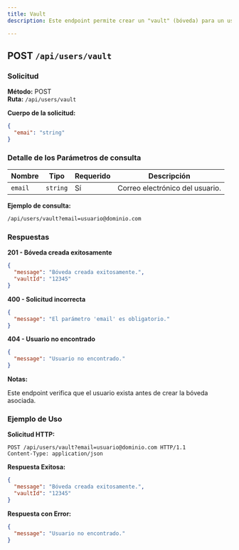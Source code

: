 ```yaml
---
title: Vault
description: Este endpoint permite crear un "vault" (bóveda) para un usuario especificado por su correo electrónico.

---
```


## POST `/api/users/vault`

### Solicitud

**Método:** POST  
**Ruta:** `/api/users/vault`

**Cuerpo de la solicitud:**

```json
{
  "emai": "string"
}

```

### Detalle de los Parámetros de consulta

| **Nombre**        | **Tipo**  | **Requerido** | **Descripción**                                                |
|-------------------|-----------|---------------|----------------------------------------------------------------|
| `email`           | `string`  | Sí            | Correo electrónico del usuario.                                |

**Ejemplo de consulta:**

```bash
/api/users/vault?email=usuario@dominio.com

```

### Respuestas

**201 - Bóveda creada exitosamente**

```json
{
  "message": "Bóveda creada exitosamente.",
  "vaultId": "12345"
}

```

**400 - Solicitud incorrecta**

```json
{
  "message": "El parámetro 'email' es obligatorio."
}

```

**404 - Usuario no encontrado**

```json
{
  "message": "Usuario no encontrado."
}

```

**Notas:**

Este endpoint verifica que el usuario exista antes de crear la bóveda asociada.

### Ejemplo de Uso

**Solicitud HTTP:**

```https
POST /api/users/vault?email=usuario@dominio.com HTTP/1.1
Content-Type: application/json

```

**Respuesta Exitosa:**

```json
{
  "message": "Bóveda creada exitosamente.",
  "vaultId": "12345"
}

```

**Respuesta con Error:**

```json
{
  "message": "Usuario no encontrado."
}

```